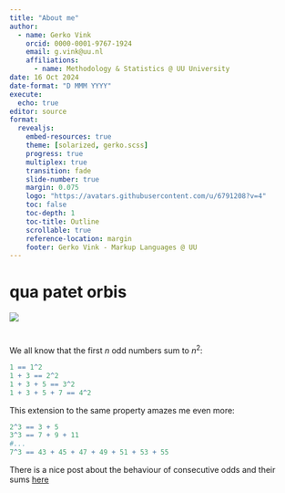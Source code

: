 ```yaml
---
title: "About me"
author: 
  - name: Gerko Vink
    orcid: 0000-0001-9767-1924
    email: g.vink@uu.nl
    affiliations:
      - name: Methodology & Statistics @ UU University
date: 16 Oct 2024
date-format: "D MMM YYYY"
execute: 
  echo: true
editor: source
format: 
  revealjs:
    embed-resources: true
    theme: [solarized, gerko.scss]
    progress: true
    multiplex: true
    transition: fade
    slide-number: true
    margin: 0.075
    logo: "https://avatars.githubusercontent.com/u/6791208?v=4" 
    toc: false
    toc-depth: 1
    toc-title: Outline
    scrollable: true
    reference-location: margin
    footer: Gerko Vink - Markup Languages @ UU
---
```


# qua patet orbis

![](images/lec-3/marns.png)


# 

We all know that the first $n$ odd numbers sum to $n^2$:

```r
1 == 1^2
1 + 3 == 2^2
1 + 3 + 5 == 3^2
1 + 3 + 5 + 7 == 4^2
```

This extension to the same property amazes me even more:

```r
2^3 == 3 + 5
3^3 == 7 + 9 + 11
#...
7^3 == 43 + 45 + 47 + 49 + 51 + 53 + 55
```
::: footer
There is a nice post about the behaviour of consecutive odds and their sums [here](https://cornellmath.wordpress.com/2008/02/15/odd-sums-of-consecutive-odds/)
:::
